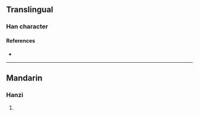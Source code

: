 {{also|瑅}}
{{character info}}
==Translingual==

===Han character===
{{Han char|rn=96|rad=玉|as=07|sn=11|four=18127|canj=MGCNH|ids=⿰𤣩弟}}

====References====
* {{Han ref|kx=0732.070|dkj=20989|dj=1143.080|hdz=21118.110|uh=73F6|ud=29686|bh=D66B|bd=54891}}

----

==Mandarin==

===Hanzi===
{{cmn-hanzi|pin=[[tí]] ([[ti2]])|wg=t'i<sup>2</sup>}}

# {{rfdef|cmn|sort=玉07}}
